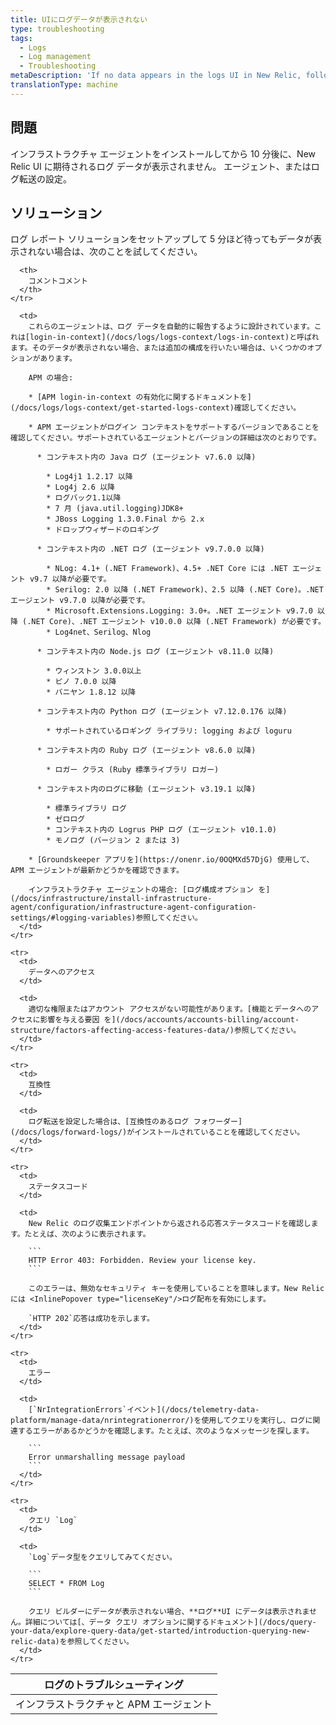 ```yaml
---
title: UIにログデータが表示されない
type: troubleshooting
tags:
  - Logs
  - Log management
  - Troubleshooting
metaDescription: 'If no data appears in the logs UI in New Relic, follow these troubleshooting tips.'
translationType: machine
---
```


## 問題

インフラストラクチャ エージェントをインストールしてから 10 分後に、New Relic UI に期待されるログ データが表示されません。 <InlinePopover type="apm"/>エージェント、またはログ転送の設定。

## ソリューション

ログ レポート ソリューションをセットアップして 5 分ほど待ってもデータが表示されない場合は、次のことを試してください。

<table>
  <thead>
    <tr>
      <th>
        ログのトラブルシューティング
      </th>

      <th>
        コメントコメント
      </th>
    </tr>
  </thead>

  <tbody>
    <tr>
      <td>
        インフラストラクチャと APM エージェント
      </td>

      <td>
        これらのエージェントは、ログ データを自動的に報告するように設計されています。これは[login-in-context](/docs/logs/logs-context/logs-in-context)と呼ばれます。そのデータが表示されない場合、または追加の構成を行いたい場合は、いくつかのオプションがあります。

        APM の場合:

        * [APM login-in-context の有効化に関するドキュメントを](/docs/logs/logs-context/get-started-logs-context)確認してください。

        * APM エージェントがログイン コンテキストをサポートするバージョンであることを確認してください。サポートされているエージェントとバージョンの詳細は次のとおりです。

          * コンテキスト内の Java ログ (エージェント v7.6.0 以降)

            * Log4j1 1.2.17 以降
            * Log4j 2.6 以降
            * ログバック1.1以降
            * 7 月 (java.util.logging)JDK8+
            * JBoss Logging 1.3.0.Final から 2.x
            * ドロップウィザードのロギング

          * コンテキスト内の .NET ログ (エージェント v9.7.0.0 以降)

            * NLog: 4.1+ (.NET Framework)、4.5+ .NET Core には .NET エージェント v9.7 以降が必要です。
            * Serilog: 2.0 以降 (.NET Framework)、2.5 以降 (.NET Core)。.NET エージェント v9.7.0 以降が必要です。
            * Microsoft.Extensions.Logging: 3.0+。.NET エージェント v9.7.0 以降 (.NET Core)、.NET エージェント v10.0.0 以降 (.NET Framework) が必要です。
            * Log4net、Serilog、Nlog

          * コンテキスト内の Node.js ログ (エージェント v8.11.0 以降)

            * ウィンストン 3.0.0以上
            * ピノ 7.0.0 以降
            * バニヤン 1.8.12 以降

          * コンテキスト内の Python ログ (エージェント v7.12.0.176 以降)

            * サポートされているロギング ライブラリ: logging および loguru

          * コンテキスト内の Ruby ログ (エージェント v8.6.0 以降)

            * ロガー クラス (Ruby 標準ライブラリ ロガー)

          * コンテキスト内のログに移動 (エージェント v3.19.1 以降)

            * 標準ライブラリ ログ
            * ゼロログ
            * コンテキスト内の Logrus PHP ログ (エージェント v10.1.0)
            * モノログ (バージョン 2 または 3)

        * [Groundskeeper アプリを](https://onenr.io/0OQMXd57DjG) 使用して、APM エージェントが最新かどうかを確認できます。

        インフラストラクチャ エージェントの場合: [ログ構成オプション を](/docs/infrastructure/install-infrastructure-agent/configuration/infrastructure-agent-configuration-settings/#logging-variables)参照してください。
      </td>
    </tr>

    <tr>
      <td>
        データへのアクセス
      </td>

      <td>
        適切な権限またはアカウント アクセスがない可能性があります。[機能とデータへのアクセスに影響を与える要因 を](/docs/accounts/accounts-billing/account-structure/factors-affecting-access-features-data/)参照してください。
      </td>
    </tr>

    <tr>
      <td>
        互換性
      </td>

      <td>
        ログ転送を設定した場合は、[互換性のあるログ フォワーダー](/docs/logs/forward-logs/)がインストールされていることを確認してください。
      </td>
    </tr>

    <tr>
      <td>
        ステータスコード
      </td>

      <td>
        New Relic のログ収集エンドポイントから返される応答ステータスコードを確認します。たとえば、次のように表示されます。

        ```
        HTTP Error 403: Forbidden. Review your license key.
        ```

        このエラーは、無効なセキュリティ キーを使用していることを意味します。New Relic には <InlinePopover type="licenseKey"/>ログ配布を有効にします。

        `HTTP 202`応答は成功を示します。
      </td>
    </tr>

    <tr>
      <td>
        エラー
      </td>

      <td>
        [`NrIntegrationErrors`イベント](/docs/telemetry-data-platform/manage-data/nrintegrationerror/)を使用してクエリを実行し、ログに関連するエラーがあるかどうかを確認します。たとえば、次のようなメッセージを探します。

        ```
        Error unmarshalling message payload
        ```
      </td>
    </tr>

    <tr>
      <td>
        クエリ `Log`
      </td>

      <td>
        `Log`データ型をクエリしてみてください。

        ```
        SELECT * FROM Log
        ```

        クエリ ビルダーにデータが表示されない場合、**ログ**UI にデータは表示されません。詳細については[、データ クエリ オプションに関するドキュメント](/docs/query-your-data/explore-query-data/get-started/introduction-querying-new-relic-data)を参照してください。
      </td>
    </tr>
  </tbody>
</table>